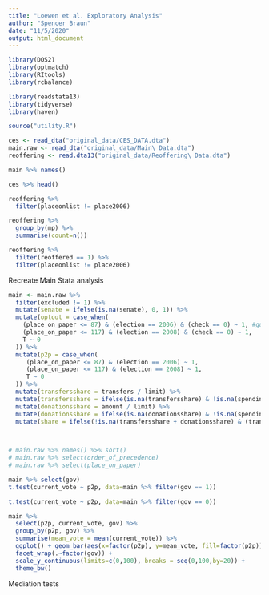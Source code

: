 ```yaml
---
title: "Loewen et al. Exploratory Analysis"
author: "Spencer Braun"
date: "11/5/2020"
output: html_document
---
```




```r
library(DOS2)
library(optmatch)
library(RItools)
library(rcbalance)

library(readstata13)
library(tidyverse)
library(haven)

source("utility.R")
```


```r
ces <- read_dta("original_data/CES_DATA.dta")
main.raw <- read_dta("original_data/Main\ Data.dta")
reoffering <- read.dta13("original_data/Reoffering\ Data.dta")
```



```r
main %>% names()
```

```r
ces %>% head()
```



```r
reoffering %>%
  filter(placeonlist != place2006)

reoffering %>%
  group_by(mp) %>%
  summarise(count=n())

reoffering %>%
  filter(reoffered == 1) %>%
  filter(placeonlist != place2006)
```


Recreate Main Stata analysis
```r
main <- main.raw %>%
  filter(excluded != 1) %>%
  mutate(senate = ifelse(is.na(senate), 0, 1)) %>%
  mutate(optout = case_when(
    (place_on_paper <= 87) & (election == 2006) & (check == 0) ~ 1, #guessing place on paper = place from do file 
    (place_on_paper <= 117) & (election == 2008) & (check == 0) ~ 1,
    T ~ 0
  )) %>%
  mutate(p2p = case_when(
     (place_on_paper <= 87) & (election == 2006) ~ 1,
     (place_on_paper <= 117) & (election == 2008) ~ 1,
     T ~ 0
  )) %>%
  mutate(transfersshare = transfers / limit) %>%
  mutate(transfersshare = ifelse(is.na(transfersshare) & !is.na(spending), 0, transfersshare)) %>%
  mutate(donationsshare = amount / limit) %>%
  mutate(donationsshare = ifelse(is.na(donationsshare) & !is.na(spending), 0, transfersshare)) %>%
  mutate(share = ifelse(!is.na(transfersshare + donationsshare) & (transfersshare + donationsshare > 1), 1, transfersshare + donationsshare))
  


# main.raw %>% names() %>% sort()
# main.raw %>% select(order_of_precedence)
# main.raw %>% select(place_on_paper) 
```



```r
main %>% select(gov)
t.test(current_vote ~ p2p, data=main %>% filter(gov == 1))
```

```r
t.test(current_vote ~ p2p, data=main %>% filter(gov == 0))
```

```r
main %>%
  select(p2p, current_vote, gov) %>%
  group_by(p2p, gov) %>%
  summarise(mean_vote = mean(current_vote)) %>%
  ggplot() + geom_bar(aes(x=factor(p2p), y=mean_vote, fill=factor(p2p)), stat='identity') +
  facet_wrap(.~factor(gov)) +
  scale_y_continuous(limits=c(0,100), breaks = seq(0,100,by=20)) + 
  theme_bw()
```


Mediation tests
```r

```

